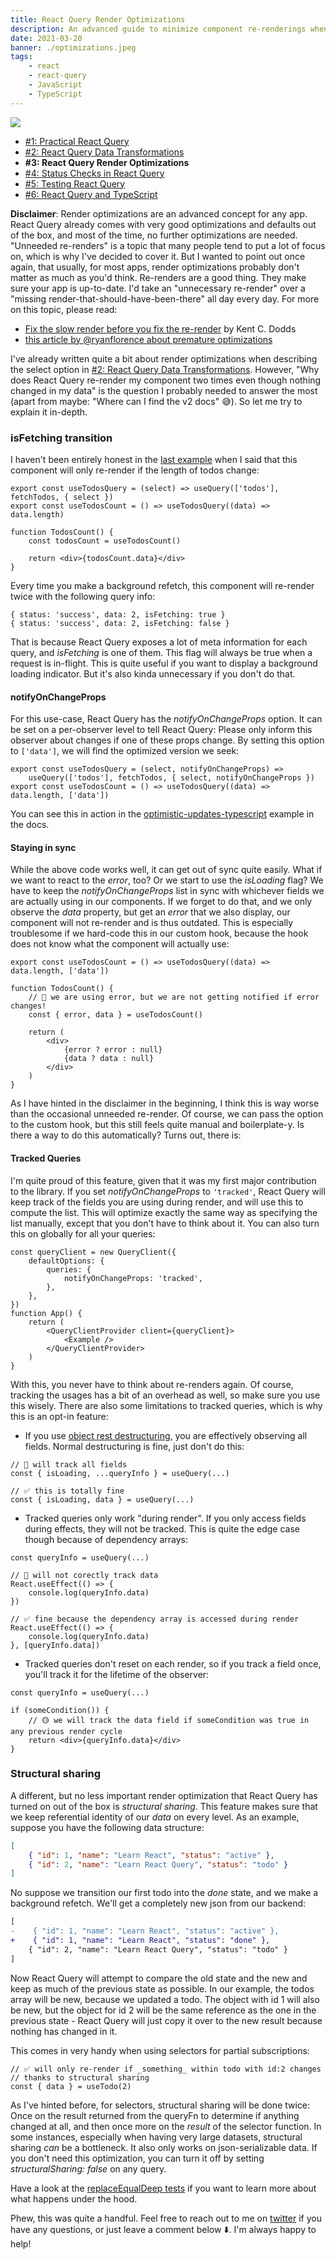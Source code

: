 ```yaml
---
title: React Query Render Optimizations
description: An advanced guide to minimize component re-renderings when using React Query
date: 2021-03-20
banner: ./optimizations.jpeg
tags:
    - react
    - react-query
    - JavaScript
    - TypeScript
---
```



<img src="./optimizations.jpeg" />

<Attribution name="Lukasz Szmigiel" url="https://unsplash.com/@szmigieldesign" />

-   [#1: Practical React Query](practical-react-query)
-   [#2: React Query Data Transformations](react-query-data-transformations)
-   <b>#3: React Query Render Optimizations</b>
-   [#4: Status Checks in React Query](status-checks-in-react-query)
-   [#5: Testing React Query](testing-react-query)
-   [#6: React Query and TypeScript](react-query-and-type-script)

<Divider />

**Disclaimer**: Render optimizations are an advanced concept for any app. React Query already comes with very good optimizations and defaults out of the box, and most of the time, no further optimizations are needed. "Unneeded re-renders" is a topic that many people tend to put a lot of focus on, which is why I've decided to cover it. But I wanted to point out once again, that usually, for most apps, render optimizations probably don't matter as much as you'd think. Re-renders are a good thing. They make sure your app is up-to-date. I'd take an "unnecessary re-render" over a "missing render-that-should-have-been-there" all day every day. For more on this topic, please read:

-   [Fix the slow render before you fix the re-render](https://kentcdodds.com/blog/fix-the-slow-render-before-you-fix-the-re-render) by Kent C. Dodds
-   [this article by @ryanflorence about premature optimizations](https://cdb.reacttraining.com/react-inline-functions-and-performance-bdff784f5578)

<Divider />

I've already written quite a bit about render optimizations when describing the select option in [#2: React Query Data Transformations](react-query-data-transformations). However, "Why does React Query re-render my component two times even though nothing changed in my data" is the question I probably needed to answer the most (apart from maybe: "Where can I find the v2 docs" 😅). So let me try to explain it in-depth.

### isFetching transition

I haven't been entirely honest in the [last example](react-query-data-transformations#3-using-the-select-option) when I said that this component will only re-render if the length of todos change:

```tsx:title=count-component
export const useTodosQuery = (select) => useQuery(['todos'], fetchTodos, { select })
export const useTodosCount = () => useTodosQuery((data) => data.length)

function TodosCount() {
    const todosCount = useTodosCount()

    return <div>{todosCount.data}</div>
}
```

Every time you make a background refetch, this component will re-render twice with the following query info:

```
{ status: 'success', data: 2, isFetching: true }
{ status: 'success', data: 2, isFetching: false }
```

That is because React Query exposes a lot of meta information for each query, and _isFetching_ is one of them. This flag will always be true when a request is in-flight. This is quite useful if you want to display a background loading indicator. But it's also kinda unnecessary if you don't do that.

#### notifyOnChangeProps

For this use-case, React Query has the _notifyOnChangeProps_ option. It can be set on a per-observer level to tell React Query: Please only inform this observer about changes if one of these props change. By setting this option to `['data']`, we will find the optimized version we seek:

```ts:title=optimized-with-notifyOnChangeProps
export const useTodosQuery = (select, notifyOnChangeProps) =>
    useQuery(['todos'], fetchTodos, { select, notifyOnChangeProps })
export const useTodosCount = () => useTodosQuery((data) => data.length, ['data'])
```

You can see this in action in the [optimistic-updates-typescript](https://github.com/tannerlinsley/react-query/blob/9023b0d1f01567161a8c13da5d8d551a324d6c23/examples/optimistic-updates-typescript/pages/index.tsx#L35-L48) example in the docs.

#### Staying in sync

While the above code works well, it can get out of sync quite easily. What if we want to react to the _error_, too? Or we start to use the _isLoading_ flag? We have to keep the _notifyOnChangeProps_ list in sync with whichever fields we are actually using in our components. If we forget to do that, and we only observe the _data_ property, but get an _error_ that we also display, our component will not re-render and is thus outdated. This is especially troublesome if we hard-code this in our custom hook, because the hook does not know what the component will actually use:

```tsx:title=outdated-component
export const useTodosCount = () => useTodosQuery((data) => data.length, ['data'])

function TodosCount() {
    // 🚨 we are using error, but we are not getting notified if error changes!
    const { error, data } = useTodosCount()

    return (
        <div>
            {error ? error : null}
            {data ? data : null}
        </div>
    )
}
```

As I have hinted in the disclaimer in the beginning, I think this is way worse than the occasional unneeded re-render. Of course, we can pass the option to the custom hook, but this still feels quite manual and boilerplate-y. Is there a way to do this automatically? Turns out, there is:

#### Tracked Queries

I'm quite proud of this feature, given that it was my first major contribution to the library. If you set _notifyOnChangeProps_ to `'tracked'`, React Query will keep track of the fields you are using during render, and will use this to compute the list. This will optimize exactly the same way as specifying the list manually, except that you don't have to think about it. You can also turn this on globally for all your queries:

```tsx:title=tracked-queries
const queryClient = new QueryClient({
    defaultOptions: {
        queries: {
            notifyOnChangeProps: 'tracked',
        },
    },
})
function App() {
    return (
        <QueryClientProvider client={queryClient}>
            <Example />
        </QueryClientProvider>
    )
}
```

With this, you never have to think about re-renders again. Of course, tracking the usages has a bit of an overhead as well, so make sure you use this wisely. There are also some limitations to tracked queries, which is why this is an opt-in feature:

-   If you use [object rest destructuring](https://github.com/tc39/proposal-object-rest-spread/blob/6ee4ce3cdda246746fc46fb149bb8b43c28e704d/Rest.md), you are effectively observing all fields. Normal destructuring is fine, just don't do this:

```ts:title=problematic-rest-destructuring
// 🚨 will track all fields
const { isLoading, ...queryInfo } = useQuery(...)

// ✅ this is totally fine
const { isLoading, data } = useQuery(...)
```

-   Tracked queries only work "during render". If you only access fields during effects, they will not be tracked. This is quite the edge case though because of dependency arrays:

```ts:title=tracking-effects
const queryInfo = useQuery(...)

// 🚨 will not corectly track data
React.useEffect(() => {
    console.log(queryInfo.data)
})

// ✅ fine because the dependency array is accessed during render
React.useEffect(() => {
    console.log(queryInfo.data)
}, [queryInfo.data])
```

-   Tracked queries don't reset on each render, so if you track a field once, you'll track it for the lifetime of the observer:

```ts:title=no-reset
const queryInfo = useQuery(...)

if (someCondition()) {
    // 🟡 we will track the data field if someCondition was true in any previous render cycle
    return <div>{queryInfo.data}</div>
}
```

### Structural sharing

A different, but no less important render optimization that React Query has turned on out of the box is _structural sharing_. This feature makes sure that we keep referential identity of our _data_ on every level. As an example, suppose you have the following data structure:

```json
[
    { "id": 1, "name": "Learn React", "status": "active" },
    { "id": 2, "name": "Learn React Query", "status": "todo" }
]
```

No suppose we transition our first todo into the _done_ state, and we make a background refetch. We'll get a completely new json from our backend:

```diff
[
-    { "id": 1, "name": "Learn React", "status": "active" },
+    { "id": 1, "name": "Learn React", "status": "done" },
    { "id": 2, "name": "Learn React Query", "status": "todo" }
]
```

Now React Query will attempt to compare the old state and the new and keep as much of the previous state as possible. In our example, the todos array will be new, because we updated a todo. The object with id 1 will also be new, but the object for id 2 will be the same reference as the one in the previous state - React Query will just copy it over to the new result because nothing has changed in it.

This comes in very handy when using selectors for partial subscriptions:

```ts:title=optimized-selectors
// ✅ will only re-render if _something_ within todo with id:2 changes
// thanks to structural sharing
const { data } = useTodo(2)
```

As I've hinted before, for selectors, structural sharing will be done twice: Once on the result returned from the queryFn to determine if anything changed at all, and then once more on the _result_ of the selector function. In some instances, especially when having very large datasets, structural sharing _can_ be a bottleneck. It also only works on json-serializable data. If you don't need this optimization, you can turn it off by setting _structuralSharing: false_ on any query.

Have a look at the [replaceEqualDeep tests](https://github.com/tannerlinsley/react-query/blob/80cecef22c3e088d6cd9f8fbc5cd9e2c0aab962f/src/core/tests/utils.test.tsx#L97-L304) if you want to learn more about what happens under the hood.

<Divider />

Phew, this was quite a handful. Feel free to reach out to me on [twitter](https://twitter.com/tkdodo)
if you have any questions, or just leave a comment below ⬇️. I'm always happy to help!

<Comments withSeparator={false} />
